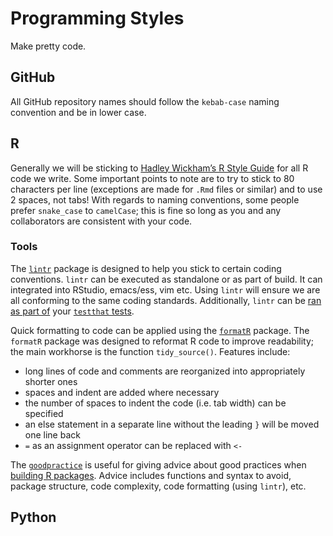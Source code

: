 # Programming Styles {#style}

Make pretty code.

## GitHub

All GitHub repository names should follow the `kebab-case` naming convention and be in lower case.

## R

Generally we will be sticking to [Hadley Wickham's R Style Guide](http://r-pkgs.had.co.nz/style.html) for all R code we write. Some important points to note are to try to stick to 80 characters per line (exceptions are made for `.Rmd` files or similar) and to use 2 spaces, not tabs! With regards to naming conventions, some people prefer `snake_case` to `camelCase`; this is fine so long as you and any collaborators are consistent with your code.

### Tools

The [`lintr`](https://github.com/jimhester/lintr) package is designed to help you stick to certain coding conventions. `lintr` can be executed as standalone or as part of build. It can integrated into RStudio, emacs/ess, vim etc. Using `lintr` will ensure we are all conforming to the same coding standards. Additionally, `lintr` can be [ran as part of](https://github.com/jimhester/lintr#testthat) your [`testthat` tests](#tests).

Quick formatting to code can be applied using the [`formatR`](https://yihui.name/formatr/) package. The `formatR` package was designed to reformat R code to improve readability; the main workhorse is the function `tidy_source()`. Features include:

* long lines of code and comments are reorganized into appropriately shorter ones
* spaces and indent are added where necessary
* the number of spaces to indent the code (i.e. tab width) can be specified
* an else statement in a separate line without the leading `}` will be moved one line back
* `=` as an assignment operator can be replaced with `<-`

The [`goodpractice`](https://github.com/MangoTheCat/goodpractice) is useful for giving advice about good practices when [building R packages](#package). Advice includes functions and syntax to avoid, package structure, code complexity, code formatting (using `lintr`), etc.

## Python
